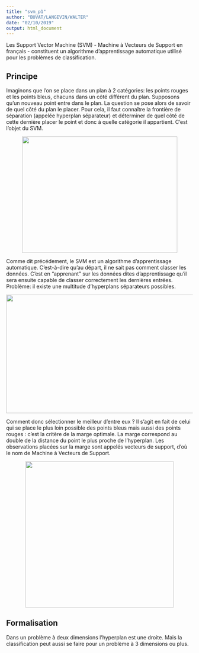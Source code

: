 ```yaml
---
title: "svm_p1"
author: "BUVAT/LANGEVIN/WALTER"
date: "02/10/2019"
output: html_document
---
```


Les Support Vector Machine (SVM) - Machine à Vecteurs de Support en français - constituent un algorithme d’apprentissage automatique utilisé pour les problèmes de classification. 

## Principe
Imaginons que l’on se place dans un plan à 2 catégories: les points rouges et les points bleus, chacuns dans un côté différent du plan. Supposons qu'un nouveau point entre dans le plan. La question se pose alors de savoir de quel côté du plan le placer. Pour cela, il faut connaître la frontière de séparation (appelée hyperplan séparateur) et déterminer de quel côté de cette dernière placer le point et donc à quelle catégorie il appartient. C'est l'objet du SVM.

<center><img src="texte/images/image1.png" style="position: relative; width: 419px; height: 314px"  /></center>

Comme dit précédement, le SVM est un algorithme d'apprentissage automatique. C'est-à-dire qu'au départ, il ne sait pas comment classer les données. C'est en "apprenant" sur les données dites d'apprentissage qu'il sera ensuite capable de classer correctement les dernières entrées.  
Problème: il existe une multitude d'hyperplans séparateurs possibles.

<center><img src="texte/images/image2.png" style="position: relative; width: 1526px; height: 320px"  /></center>

Comment donc sélectionner le meilleur d'entre eux ? Il s'agit en fait de celui qui se place le plus loin possible des points bleus mais aussi des points rouges : c’est la critère de la marge optimale. La marge correspond au double de la distance du point le plus proche de l’hyperplan. Les observations placées sur la marge sont appelés vecteurs de support, d'où le nom de Machine à Vecteurs de Support.

<center><img src="texte/images/image3.jpg" style="position: relative; width: 400px; height: 395px"  /></center>

## Formalisation
Dans un problème à deux dimensions l'hyperplan est une droite. Mais la classification peut aussi se faire pour un problème à 3 dimensions ou plus.